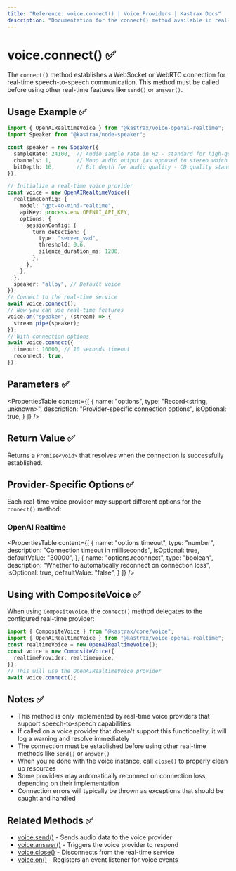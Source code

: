 ```yaml
---
title: "Reference: voice.connect() | Voice Providers | Kastrax Docs"
description: "Documentation for the connect() method available in real-time voice providers, which establishes a connection for speech-to-speech communication."
---
```


# voice.connect() ✅

The `connect()` method establishes a WebSocket or WebRTC connection for real-time speech-to-speech communication. This method must be called before using other real-time features like `send()` or `answer()`.

## Usage Example ✅

```typescript
import { OpenAIRealtimeVoice } from "@kastrax/voice-openai-realtime";
import Speaker from "@kastrax/node-speaker";

const speaker = new Speaker({
  sampleRate: 24100,  // Audio sample rate in Hz - standard for high-quality audio on MacBook Pro
  channels: 1,        // Mono audio output (as opposed to stereo which would be 2)
  bitDepth: 16,       // Bit depth for audio quality - CD quality standard (16-bit resolution)
});

// Initialize a real-time voice provider
const voice = new OpenAIRealtimeVoice({
  realtimeConfig: {
    model: "gpt-4o-mini-realtime",
    apiKey: process.env.OPENAI_API_KEY,
    options: {
      sessionConfig: {
        turn_detection: {
          type: "server_vad",
          threshold: 0.6,
          silence_duration_ms: 1200,
        },
      },
    },
  },
  speaker: "alloy", // Default voice
});
// Connect to the real-time service
await voice.connect();
// Now you can use real-time features
voice.on("speaker", (stream) => {
  stream.pipe(speaker);
});
// With connection options
await voice.connect({
  timeout: 10000, // 10 seconds timeout
  reconnect: true,
});
```


## Parameters ✅

<PropertiesTable
  content={[
    {
      name: "options",
      type: "Record<string, unknown>",
      description: "Provider-specific connection options",
      isOptional: true,
    }
  ]}
/>

## Return Value ✅

Returns a `Promise<void>` that resolves when the connection is successfully established.

## Provider-Specific Options ✅

Each real-time voice provider may support different options for the `connect()` method:

### OpenAI Realtime

<PropertiesTable
  content={[
    {
      name: "options.timeout",
      type: "number",
      description: "Connection timeout in milliseconds",
      isOptional: true,
      defaultValue: "30000",
    },
    {
      name: "options.reconnect",
      type: "boolean",
      description: "Whether to automatically reconnect on connection loss",
      isOptional: true,
      defaultValue: "false",
    }
  ]}
/>

## Using with CompositeVoice ✅

When using `CompositeVoice`, the `connect()` method delegates to the configured real-time provider:

```typescript
import { CompositeVoice } from "@kastrax/core/voice";
import { OpenAIRealtimeVoice } from "@kastrax/voice-openai-realtime";
const realtimeVoice = new OpenAIRealtimeVoice();
const voice = new CompositeVoice({
  realtimeProvider: realtimeVoice,
});
// This will use the OpenAIRealtimeVoice provider
await voice.connect();
```

## Notes ✅

- This method is only implemented by real-time voice providers that support speech-to-speech capabilities
- If called on a voice provider that doesn't support this functionality, it will log a warning and resolve immediately
- The connection must be established before using other real-time methods like `send()` or `answer()`
- When you're done with the voice instance, call `close()` to properly clean up resources
- Some providers may automatically reconnect on connection loss, depending on their implementation
- Connection errors will typically be thrown as exceptions that should be caught and handled

## Related Methods ✅

- [voice.send()](./voice.send) - Sends audio data to the voice provider
- [voice.answer()](./voice.answer) - Triggers the voice provider to respond
- [voice.close()](./voice.close) - Disconnects from the real-time service
- [voice.on()](./voice.on) - Registers an event listener for voice events